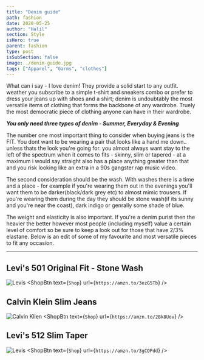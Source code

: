 ```yaml
---
title: "Denim guide"
path: fashion
date: 2020-05-25
author: "Halil"
section: Style
isHero: true
parent: fashion
type: post
isSubSection: false
image: ./denim-guide.jpg
tags: ["Apparel", "Garms", "clothes"]
---
```



What can i say - I love denim! They provide a solid start to any outfit.
weather you subscribe to a simple t-shirt and sneakers combo or prefer to dress your jeans up with shoes and a shirt;
denim is undoubtably the most versatile items of clothing that forms the backbone of any wardrobe. 
Truely the most democratic piece of clothing anyone can have in their wardrobe.

***You only need three types of denim - Summer, Everyday & Evening***

The number one most important thing to consider when buying jeans is the FIT. You dont want to be wearing a pair
that looks like a hand me down.. unless thats the look you're going for.
you almost always want stay to the left of the spectrum when it comes to fits - skinny, slim or tapered - at a
maximum i would say straight also has a place anything greater than that and you risk looking like an extra in a
90s gangster rap music video.

The second consideration should be the wash. With washes there is a time and a place - for example if you're wearing
them out in the evenings you'll want them to be darker(black/dark grey etc) to almost mimic trousers. If you're 
wearing them during the day they should be stone wash(if its sunny and you're near the coast), 
dark indigo or genrally some shade of blue.

The weight and elasticity is also important. If you're a denim purist then the heavier the better however most
people (including myself) value a certain level of comfort so be sure to keep a look out for those that have 
2/3% elastane. Below is an edit of some of my favourite and most versatile pieces to fit any occasion.

------------

## Levi's 501 Original Fit - Stone Wash
![Levis](./Levi_501_postcard1.jpg)
<ShopBtn text={`Shop`} url={`https://amzn.to/3ezG5Tb`} />

## Calvin Klein Slim Jeans
![Calvin Klien](./ck_postcard.png)
<ShopBtn text={`Shop`} url={`https://amzn.to/2Bk8Uov`} />

## Levi's 512 Slim Taper
![Levis](./levis_512.jpg)
<ShopBtn text={`Shop`} url={`https://amzn.to/3gCOPdd`} />